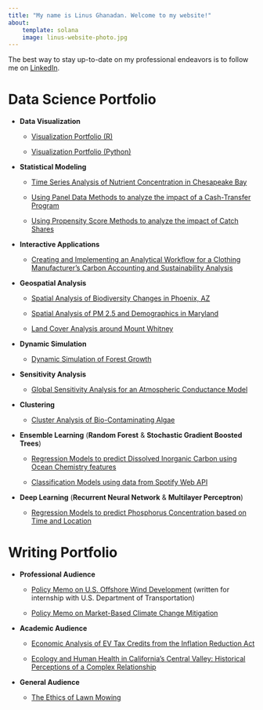```yaml
---
title: "My name is Linus Ghanadan. Welcome to my website!"
about:
    template: solana
    image: linus-website-photo.jpg
---
```


The best way to stay up-to-date on my professional endeavors is to follow me on [LinkedIn](https://www.linkedin.com/in/linus-ghanadan/).

# Data Science Portfolio

-   **Data Visualization**

    -   [Visualization Portfolio (R)](https://linusghanadan.github.io/blog/2024-7-24-post/)
    
    -   [Visualization Portfolio (Python)](https://linusghanadan.github.io/blog/2024-7-23-post/)

-   **Statistical Modeling**

    -   [Time Series Analysis of Nutrient Concentration in Chesapeake Bay](https://linusghanadan.github.io/blog/2023-12-12-post/)

    -   [Using Panel Data Methods to analyze the impact of a Cash-Transfer Program](https://linusghanadan.github.io/blog/2024-3-6-post/)

    -   [Using Propensity Score Methods to analyze the impact of Catch Shares](https://linusghanadan.github.io/blog/2024-3-11-post/)
    
-   **Interactive Applications**

    -   [Creating and Implementing an Analytical Workflow for a Clothing Manufacturer's Carbon Accounting and Sustainability Analysis](https://linusghanadan.github.io/blog/2024-6-20-post/)
    
-   **Geospatial Analysis**

    -   [Spatial Analysis of Biodiversity Changes in Phoenix, AZ](https://linusghanadan.github.io/blog/2023-12-13-post/phoenix_biodiversity.html)
    
    -   [Spatial Analysis of PM 2.5 and Demographics in Maryland](https://linusghanadan.github.io/blog/2024-1-10-post/)
    
    -   [Land Cover Analysis around Mount Whitney](https://linusghanadan.github.io/blog/2023-12-11-post/mt-whitney-land-cover.html)

-   **Dynamic Simulation**

    -   [Dynamic Simulation of Forest Growth](https://linusghanadan.github.io/blog/2024-6-10-post/)
    
-   **Sensitivity Analysis**

    -   [Global Sensitivity Analysis for an Atmospheric Conductance Model](https://linusghanadan.github.io/blog/2024-6-7-post/)
    
-   **Clustering**

    -   [Cluster Analysis of Bio-Contaminating Algae](https://linusghanadan.github.io/blog/2024-4-1-post/)

-   **Ensemble Learning** (**Random Forest** & **Stochastic Gradient Boosted Trees**)

    -   [Regression Models to predict Dissolved Inorganic Carbon using Ocean Chemistry features](https://linusghanadan.github.io/blog/2024-4-3-post/dic-ml-models.html)

    -   [Classification Models using data from Spotify Web API](https://linusghanadan.github.io/blog/2024-3-29-post/)

-   **Deep Learning** (**Recurrent Neural Network** & **Multilayer Perceptron**)

    -   [Regression Models to predict Phosphorus Concentration based on Time and Location](https://linusghanadan.github.io/blog/2024-7-16-post/ml_chesapeakebay.html)


# Writing Portfolio

-   **Professional Audience**

    -   [Policy Memo on U.S. Offshore Wind Development](https://linusghanadan.github.io/writing/offshore-wind/offshore-wind.html) (written for internship with U.S. Department of Transportation)

    -   [Policy Memo on Market-Based Climate Change Mitigation](https://linusghanadan.github.io/writing/carbon-pricing/carbon-pricing.html)

-   **Academic Audience**

    -   [Economic Analysis of EV Tax Credits from the Inflation Reduction Act](https://linusghanadan.github.io/writing/evs/ev.html)

    -   [Ecology and Human Health in California's Central Valley: Historical Perceptions of a Complex Relationship](Ecology%20and%20Human%20Health%20in%20California’s%20Central%20Valley:%20Historical%20Perceptions%20of%20a%20Complex%20Relationship)

-   **General Audience**

    -   [The Ethics of Lawn Mowing](https://linusghanadan.github.io/writing/lawn-ethics/lawn-ethics.html)
